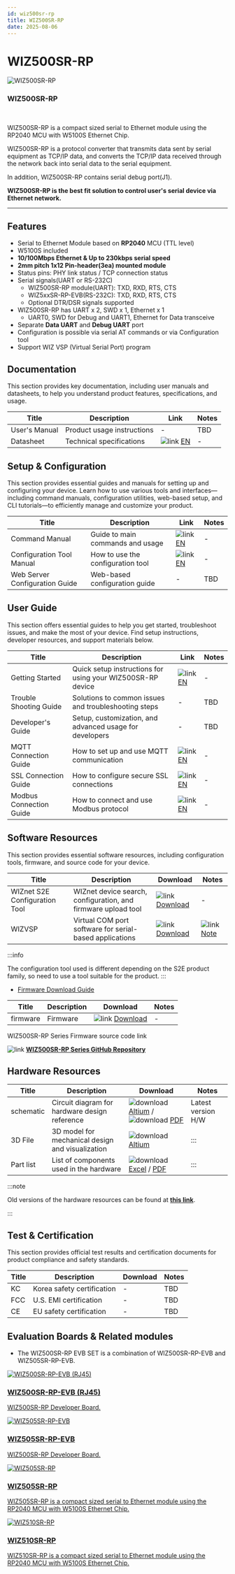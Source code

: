 ```yaml
---
id: wiz500sr-rp
title: WIZ500SR-RP
date: 2025-08-06
---
```



# WIZ500SR-RP

<div className="main-card">
  <img src="/img/products/s2e_module/wiz500sr-rp/wiz500sr-rp-top.png" alt="WIZ500SR-RP" />
  <div>
    <h3>WIZ500SR-RP</h3>
    <br />
    <p>
      WIZ500SR-RP is a compact sized serial to Ethernet module using the RP2040 MCU with W5100S Ethernet Chip.
    </p>
  </div>
</div>


WIZ500SR-RP is a protocol converter that transmits data sent by serial equipment as TCP/IP data, and converts the TCP/IP data received through the network back into serial data to the serial equipment.

In addition, WIZ500SR-RP contains serial debug port(J1).

**WIZ500SR-RP is the best fit solution to control user's serial device via Ethernet network.**

------

## Features

- Serial to Ethernet Module based on **RP2040** MCU (TTL level)
- W5100S included
- **10/100Mbps Ethernet & Up to 230kbps serial speed**
- **2mm pitch 1x12 Pin-header(3ea) mounted module**
- Status pins: PHY link status / TCP connection status
- Serial signals(UART or RS-232C)
  - WIZ500SR-RP module(UART): TXD, RXD, RTS, CTS
  - WIZ5xxSR-RP-EVB(RS-232C): TXD, RXD, RTS, CTS
  - Optional DTR/DSR signals supported
- WIZ500SR-RP has UART x 2, SWD x 1, Ethernet x 1
  - UART0, SWD for Debug and UART1, Ethernet for Data transceive
- Separate **Data UART** and **Debug UART** port
- Configuration is possible via serial AT commands or via Configuration tool 
- Support WIZ VSP (Virtual Serial Port) program 

## Documentation

This section provides key documentation, including user manuals and datasheets, to help you understand product features, specifications, and usage.

| Title | Description | Link | Notes |
|-------|-------------|------|-------|
| User's Manual  | Product usage instructions | - | TBD |
| Datasheet | Technical specifications | ![link](\img\link.png) [EN](./Datasheet.md) | - |


## Setup & Configuration

This section provides essential guides and manuals for setting up and configuring your device.
Learn how to use various tools and interfaces—including command manuals, configuration utilities, web-based setup, and CLI tutorials—to efficiently manage and customize your product.

| Title | Description | Link | Notes |
|-------|-------------|------|-------|
| Command Manual | Guide to main commands and usage | ![link](\img\link.png) [EN](./Command-Manual-EN.mdx) | - |
| Configuration Tool Manual | How to use the configuration tool | ![link](\img\link.png) [EN](./Configuration-Tool-Manual-EN.mdx) | - |
| Web Server Configuration Guide | Web-based configuration guide | - | TBD |


## User Guide

This section offers essential guides to help you get started, troubleshoot issues, and make the most of your device. Find setup instructions, developer resources, and support materials below.

| Title | Description | Link | Notes |
|-------|-------------|------|-------|
| Getting Started | Quick setup instructions for using your WIZ500SR-RP device | ![link](\img\link.png) [EN](/Product/S2E-Module/WIZ5xxSR-RP-Series/WIZ500SR-RP/getting-started) | - |
| Trouble Shooting Guide | Solutions to common issues and troubleshooting steps | - | TBD |
| Developer's Guide | Setup, customization, and advanced usage for developers | - | TBD |
| MQTT Connection Guide | How to set up and use MQTT communication | ![link](\img\link.png) [EN](./mqtt-connection-guide-en.mdx) | - |
| SSL Connection Guide | How to configure secure SSL connections | ![link](\img\link.png) [EN](./ssl-connection-guide-en.mdx) | - |
| Modbus Connection Guide | How to connect and use Modbus protocol | ![link](\img\link.png) [EN](./modbus-connection-guide-en.mdx) | - |


## Software Resources

This section provides essential software resources, including configuration tools, firmware, and source code for your device.

<Tabs groupId="Firmware">
  <TabItem value="tool" label="Tools" default>
      
  | Title | Description | Download | Notes |
  |-------|-------------|----------|-------|
  | WIZnet S2E Configuration Tool | WIZnet device search, configuration, and firmware upload tool | ![link](\img\link.png) [Download](https://github.com/Wiznet/WIZnet-S2E-Tool-GUI/releases) | - |
  | WIZVSP | Virtual COM port software for serial-based applications | ![link](\img\link.png) [Download](http://wizvsp.wiznet.io/) | ![link](\img\link.png) [Note](./Download.mdx#wiz-vsp) |

  :::info

  The configuration tool used is different depending on the S2E product family, so need to use a tool suitable for the product.
  :::

  </TabItem>
  <TabItem value="firmware" label="Firmware">

  - [Firmware Download Guide](./Download.mdx)

  | Title | Description                        | Download      | Notes |
  |-------|------------------------------------|---------------|-------|
  | firmware | Firmware | ![link](\img\link.png) [Download](https://github.com/Wiznet/WIZ5XXSR-RP-C/releases) | - |
  
  </TabItem>

  <TabItem value="source_code" label="Source code">
  WIZ500SR-RP Series Firmware source code link

  ![link](\img\link.png) [**WIZ500SR-RP Series GitHub Repository**](https://github.com/Wiznet/WIZ5XXSR-RP-C)
  
  </TabItem>
</Tabs>
 

## Hardware Resources

| Title | Description | Download | Notes |
|-------|-------------|----------|-------|
| schematic | Circuit diagram for hardware design reference | ![download](/img/products/w5500/w5500_evb/icons/download.png) [Altium](https://github.com/Wiznet/Hardware-Files-of-WIZnet/raw/4d4c49d044e6d49c58748386eb2b5292ab607564/04_Serial_to_Ethernet_Module/WIZ500SR-RP/WIZ500SR-RP_V100/Schematic/WIZ500SR-RP_SCH_V100.zip) / ![download](/img/products/w5500/w5500_evb/icons/download.png) [PDF](https://github.com/Wiznet/Hardware-Files-of-WIZnet/raw/4d4c49d044e6d49c58748386eb2b5292ab607564/04_Serial_to_Ethernet_Module/WIZ500SR-RP/WIZ500SR-RP_V100/Schematic/WIZ500SR-RP_SCH_V100.pdf) | Latest version H/W |
| 3D File | 3D model for mechanical design and visualization | ![download](/img/products/w5500/w5500_evb/icons/download.png) [Altium](/img/products/3d-step-files/WIZ500SR-RP_V100.step) | ::: |
| Part list | List of components used in the hardware | ![download](/img/products/w5500/w5500_evb/icons/download.png) [Excel](https://github.com/Wiznet/Hardware-Files-of-WIZnet/raw/4d4c49d044e6d49c58748386eb2b5292ab607564/04_Serial_to_Ethernet_Module/WIZ500SR-RP/WIZ500SR-RP_V100/Partlist/WIZ500SR-RP_PL_V100.xlsx) / [PDF](https://github.com/Wiznet/Hardware-Files-of-WIZnet/raw/4d4c49d044e6d49c58748386eb2b5292ab607564/04_Serial_to_Ethernet_Module/WIZ500SR-RP/WIZ500SR-RP_V100/Partlist/WIZ500SR-RP_PL_V100.pdf) | ::: | 

:::note

Old versions of the hardware resources can be found at [**this link**](https://docs.wiznet.io/Product/S2E-Module/WIZ5xxSR-RP-Series/WIZ500SR-RP/datasheet#schematic--artwork).

:::


## Test & Certification

This section provides official test results and certification documents for product compliance and safety standards.

| Title | Description | Download | Notes |
|-------|-------------|----------|-------|
| KC | Korea safety certification | - | TBD |
| FCC | U.S. EMI certification | - | TBD |
| CE | EU safety certification | - | TBD |


## Evaluation Boards & Related modules

<Tabs>
  <TabItem value="eval_board" label="Evaluation Boards" default>

  - The WIZ500SR-RP EVB SET is a combination of WIZ500SR-RP-EVB and WIZ505SR-RP-EVB.
  <div className="link-card">
  <a
    href="/Product/S2E-Module/WIZ5xxSR-RP-Series/WIZ500SR-RP/wiz500sr-rp-evb"
    target="_blank"
    rel="noopener noreferrer"
    className="link-card-content"
  >
    <img src="https://github.com/Wiznet/Hardware-Files-of-WIZnet/blob/master/04_Serial_to_Ethernet_Module/WIZ500SR-RP-EVB(RJ45)/Images/WIZ500SR-RP-EVB(RJ45)%201%20.png?raw=true" alt="WIZ500SR-RP-EVB (RJ45)" />
    <div>
      <h3>WIZ500SR-RP-EVB (RJ45)</h3>
      <p>
        WIZ500SR-RP Developer Board.
      </p>
    </div>
  </a>
  </div>

  <div className="link-card">
  <a
    href="/Product/S2E-Module/WIZ5xxSR-RP-Series/WIZ500SR-RP/wiz505sr-rp-evb"
    target="_blank"
    rel="noopener noreferrer"
    className="link-card-content"
  >
    <img src="https://github.com/Wiznet/Hardware-Files-of-WIZnet/blob/master/04_Serial_to_Ethernet_Module/WIZ505SR-RP-EVB/Images/WIZ500SR-RP%201%20.png?raw=true" alt="WIZ505SR-RP-EVB" />
    <div>
      <h3>WIZ505SR-RP-EVB</h3>
      <p>
        WIZ500SR-RP Developer Board.
      </p>
    </div>
  </a>
  </div>

  </TabItem>

  <TabItem value="related_modules" label="Related modules" default>

  <div className="link-card">
  <a
    href="/Product/S2E-Module/WIZ5xxSR-RP-Series/WIZ505SR-RP"
    target="_blank"
    rel="noopener noreferrer"
    className="link-card-content"
  >
    <img src="/img/products/s2e_module/wiz505sr-rp/wiz505sr-rp-side.png" alt="WIZ505SR-RP" />
    <div>
      <h3>WIZ505SR-RP</h3>
      <p>
        WIZ505SR-RP is a compact sized serial to Ethernet module using the RP2040 MCU with W5100S Ethernet Chip.
      </p>
    </div>
  </a>
  </div>

  <div className="link-card">
  <a
    href="/Product/S2E-Module/WIZ5xxSR-RP-Series/WIZ510SR-RP"
    target="_blank"
    rel="noopener noreferrer"
    className="link-card-content"
  >
    <img src="/img/products/s2e_module/wiz510sr-rp/wiz510sr-rp-top.png" alt="WIZ510SR-RP" />
    <div>
      <h3>WIZ510SR-RP</h3>
      <p>
        WIZ510SR-RP is a compact sized serial to Ethernet module using the RP2040 MCU with W5100S Ethernet Chip.
      </p>
    </div>
  </a>
  </div>

  </TabItem>
</Tabs>